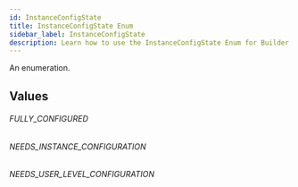 ```yaml
---
id: InstanceConfigState
title: InstanceConfigState Enum
sidebar_label: InstanceConfigState
description: Learn how to use the InstanceConfigState Enum for Builder's API.
---
```


An enumeration.

## Values

###### FULLY_CONFIGURED

###### NEEDS_INSTANCE_CONFIGURATION

###### NEEDS_USER_LEVEL_CONFIGURATION
